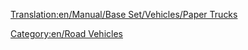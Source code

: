 [[Translation:en/Manual/Base Set/Vehicles/Paper Trucks]]

{{en/RoadVehicle|name     = Uhl Paper Truck
  |img      = Uhl_Paper_Truck.png
  |price    = £4,592 ($9,184)  
  |speed    = 30 mph (48 km/h)
  |annual   = £421 ($842)
  |designed = 1936
  |life     = 15
  |capacity = 15 tonnes of paper
}}
{{en/RoadVehicle|name     = Balogh Paper Truck
  |img      = Balogh_Paper_Truck.png
  |price    = £5,535 ($11,070) 
  |speed    = 55 mph (88 km/h)
  |annual   = £787 ($1,574)
  |designed = 1979
  |life     = 15
  |capacity = 18 tonnes of paper
}}
{{en/RoadVehicle|name     = MPS Paper Truck
  |img      = MPS_Paper_Truck.png
  |price    = £5,945 ($11,890) 
  |speed    = 70 mph (112 km/h)
  |annual   = £1,125 ($2,250)
  |designed = 2007
  |life     = 15
  |capacity = 20 tonnes of paper
}}

[[Category:en/Road Vehicles]]